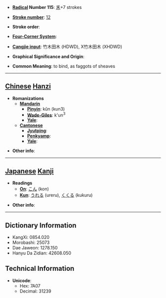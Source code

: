* '''[[Wiktionary:Chinese radical index| Radical]] Number 115''': [[Wiktionary:Chinese radical index 禾|禾]]+7 strokes

* '''[[Wiktionary:Chinese total strokes index|Stroke number]]''': [[Wiktionary:Chinese total strokes index 12|12]]

* '''Stroke order''': 

* '''[[Wiktionary:Chinese four corner index|Four-Corner System]]''': 

* '''[[Wiktionary:Chinese Cangjie index|Cangjie input]]''': 竹木田木 (HDWD), X竹木田木 (XHDWD)

* '''Graphical Significance and Origin''': 

* '''Common Meaning''': to bind, as faggots of sheaves

----

== [[Chinese]] [[Hanzi]] ==

* '''Romanizations'''
** '''[[Mandarin]]'''
*** '''[[Pinyin]]''': kǔn (kun3)
*** '''[[Wade-Giles]]''': k'un<sup>3</sup>
*** '''[[Yale]]''': 
** '''[[Cantonese]]'''
*** '''[[Jyutping]]''':
*** '''[[Penkyamp]]''': 
*** '''[[Yale]]''': 

* '''Other info''': 

----

== [[Japanese]] [[Kanji]] ==

* '''Readings'''
** '''[[On]]''': [[こん]] (kon)
** '''[[Kun]]''': [[うれる]] (ureru), [[くくる]] (kukuru)

* '''Other info''':  

----

== Dictionary Information ==

* KangXi: 0854.020
* Morobashi: 25073
* Dae Jaweon: 1278.150
* Hanyu Da Zidian: 42608.050

== Technical Information ==

* '''Unicode''':
** Hex: 7A07
** Decimal: 31239